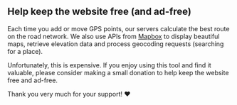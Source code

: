 <script>
</script>

## <HeartHandshake size="18" class="mr-1 inline-block align-baseline" /> Help keep the website free (and ad-free)

Each time you add or move GPS points, our servers calculate the best route on the road network.
We also use APIs from <a href="https://mapbox.com" target="_blank">Mapbox</a> to display beautiful maps, retrieve elevation data and process geocoding requests (searching for a place).

Unfortunately, this is expensive.
If you enjoy using this tool and find it valuable, please consider making a small donation to help keep the website free and ad-free.

Thank you very much for your support! ❤️